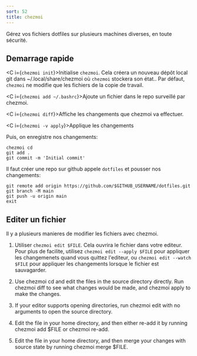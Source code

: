 ```yaml
---
sort: 52
title: chezmoi
---
```


Gérez vos fichiers dotfiles sur plusieurs machines diverses, en toute sécurité.

## Demarrage rapide

<C i={`chezmoi init`}>Initialise `chezmoi`. Cela créera un nouveau dépôt local git dans ~/.local/share/chezmoi où `chezmoi` stockera son état.. Par défaut, `chezmoi` ne modifie que les fichiers de la copie de travail.</C>

<C i={`chezmoi add ~/.bashrc`}>Ajoute un fichier dans le repo surveillé par chezmoi.</C>

<C i={`chezmoi diff`}>Affiche les changements que chezmoi va effectuer.</C>

<C i={`chezmoi -v apply`}>Applique les changements</C>

Puis, on enregistre nos changements:

```
chezmoi cd
git add .
git commit -m 'Initial commit'
```

Il faut créer une repo sur github appele `dotfiles` et pousser nos changements:

```
git remote add origin https://github.com/$GITHUB_USERNAME/dotfiles.git
git branch -M main
git push -u origin main
exit
```

## Editer un fichier

Il y a plusieurs manieres de modifier les fichiers avec chezmoi.

1. Utiliser `chezmoi edit $FILE`. Cela ouvrira le fichier dans votre editeur. Pour plus de facilite, utilisez `chezmoi edit --apply $FILE` pour appliquer les changemenets quand vous quittez l'editeur, ou `chezmoi edit --watch $FILE` pour appliquer les changements lorsque le fichier est sauvagarder.

2. Use chezmoi cd and edit the files in the source directory directly. Run chezmoi diff to see what changes would be made, and chezmoi apply to make the changes.

3. If your editor supports opening directories, run chezmoi edit with no arguments to open the source directory.

4. Edit the file in your home directory, and then either re-add it by running chezmoi add $FILE or chezmoi re-add.

5. Edit the file in your home directory, and then merge your changes with source state by running chezmoi merge $FILE.
